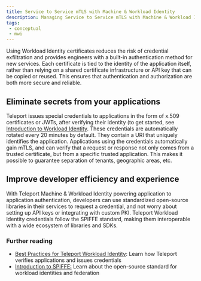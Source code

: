 ```yaml
---
title: Service to Service mTLS with Machine & Workload Identity
description: Managing Service to Service mTLS with Machine & Workload Identity
tags:
 - conceptual
 - mwi
---
```


Using Workload Identity certificates reduces the risk of credential exfiltration and provides 
engineers with a built-in authentication method for new services. Each certificate is tied to 
the identity of the application itself, rather than relying on a shared certificate infrastructure 
or API key that can be copied or reused. This ensures that authentication and authorization are both 
more secure and reliable.

## Eliminate secrets from your applications

Teleport issues special credentials to applications in the form of x.509 certificates or JWTs, after 
verifying their identity (to get started, see [Introduction to Workload Identity](/machine-workload-identity/workload-identity/introduction.mdx). 
These credentials are automatically rotated every 20 minutes by default. They contain a URI that 
uniquely identifies the application. Applications using the credentials automatically gain mTLS, 
and can verify that a request or response not only comes from a trusted certificate, but from a specific trusted application. 
This makes it possible to guarantee separation of tenants, geographic areas, etc.

## Improve developer efficiency and experience

With Teleport Machine & Workload Identity powering application to application authentication, developers can use 
standardized open-source libraries in their services to request a credential, and not worry about setting up API keys or 
integrating with custom PKI. Teleport Workload Identity credentials follow the SPIFFE standard, making them interoperable 
with a wide ecosystem of libraries and SDKs.

### Further reading

- [Best Practices for Teleport Workload Identity](/machine-workload-identity/workload-identity/best-practices.mdx): Learn how Teleport verifies applications and issues credentials
- [Introduction to SPIFFE:](/machine-workload-identity/workload-identity/spiffe.mdx) Learn about the open-source standard for workload identities and federation
